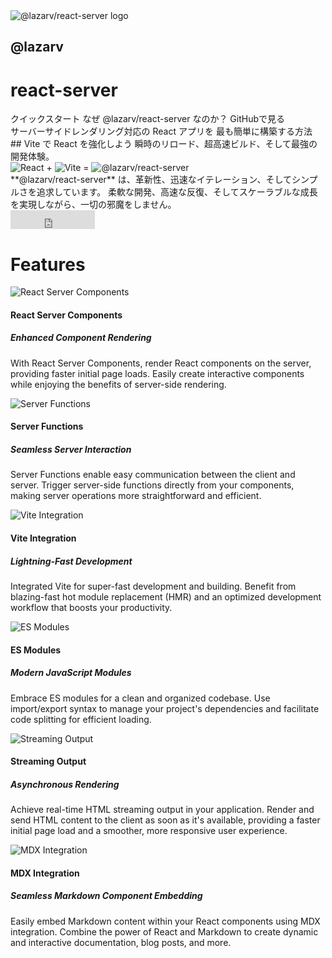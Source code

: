 
<div className="background-effect"></div>

<div className="relative sm:pl-16 mb-4">
  <img src="/react-server.svg" className="w-10 h-10 left-[17.5rem] top-1 sm:top-0 sm:w-14 sm:h-14 absolute sm:left-0 sm:right-auto" alt="@lazarv/react-server logo" />
  <h2 className="text-xs m-0 pt-0 border-none dark:text-yellow-500 mt-4 sm:mt-0">@lazarv</h2>
  <h1 className="text-5xl m-0 -mt-4 whitespace-nowrap sm:text-6xl dark:text-yellow-500">
    react-server
  </h1>
</div>

<div className="whitespace-nowrap w-full flex flex-wrap gap-2">
  <Pill href="/guide/quick-start">クイックスタート</Pill>
  <Pill href="/guide/why">なぜ @lazarv/react-server なのか？</Pill>
  <Pill href="https://github.com/lazarv/react-server" target="_blank">GitHubで見る</Pill>
</div>

<div className="w-full my-8 sm:my-16 flex flex-col items-center text-2xl sm:text-5xl font-bold">

<div className="inline-flex flex-col items-center text-center">
サーバーサイドレンダリング対応の   
React アプリを  
最も簡単に構築する方法
<div className="flex flex-col text-sm my-2 sm:my-4 [&>h2]:text-lg [&>h2]:sm:text-2xl [&>h2]:m-0 text-gray-700 dark:text-gray-400">
## Vite で React を強化しよう
瞬時のリロード、超高速ビルド、そして最強の開発体験。
</div>
</div>

<div className="flex flex-row items-center gap-1 sm:gap-4 my-2 text-xl sm:text-6xl text-gray-800 dark:text-gray-300"><img src="/react.svg" alt="React" className="w-8 sm:w-32" /> + <img src="/vite.svg" alt="Vite" className="w-8 sm:w-32" /> = <img src="/react-server.svg" alt="@lazarv/react-server" className="w-8 sm:w-32" /></div>

<div className="italic max-w-xl p-4 mt-12 mb-4 text-lg text-center font-normal bg-gray-50 dark:bg-gray-800 border rounded-xl border-gray-500 shadow-lg dark:shadow-[rgba(255,255,255,0.1)]">
**@lazarv/react-server** は、革新性、迅速なイテレーション、そしてシンプルさを追求しています。
柔軟な開発、高速な反復、そしてスケーラブルな成長を実現しながら、一切の邪魔をしません。
</div>

<iframe className="mb-16" src="https://ghbtns.com/github-btn.html?user=lazarv&repo=react-server&type=star&count=true&size=large" frameBorder="0" scrolling="0" width="135" height="30" title="GitHub"></iframe>
</div>

# Features

<div className="my-4 grid grid-cols-1 md:grid-cols-3 gap-4">
  <Card>
  <img src="/react.svg" alt="React Server Components" />

#### React Server Components

##### Enhanced Component Rendering

With React Server Components, render React components on the server, providing faster initial page loads. Easily create interactive components while enjoying the benefits of server-side rendering.

  </Card>

  <Card>
  <img src="/server.svg" alt="Server Functions" />

#### Server Functions

##### Seamless Server Interaction

Server Functions enable easy communication between the client and server. Trigger server-side functions directly from your components, making server operations more straightforward and efficient.

  </Card>

  <Card>
  <img src="/vite.svg" alt="Vite Integration" />

#### Vite Integration

##### Lightning-Fast Development

Integrated Vite for super-fast development and building. Benefit from blazing-fast hot module replacement (HMR) and an optimized development workflow that boosts your productivity.

  </Card>

  <Card>
  <img src="/js.svg" alt="ES Modules" />

#### ES Modules

##### Modern JavaScript Modules

Embrace ES modules for a clean and organized codebase. Use import/export syntax to manage your project's dependencies and facilitate code splitting for efficient loading.

  </Card>

  <Card>
  <img src="/skeleton.webp" alt="Streaming Output" />

#### Streaming Output

##### Asynchronous Rendering

Achieve real-time HTML streaming output in your application. Render and send HTML content to the client as soon as it's available, providing a faster initial page load and a smoother, more responsive user experience.

  </Card>

  <Card>
  <img src="/mdx.svg" alt="MDX Integration" />

#### MDX Integration

##### Seamless Markdown Component Embedding

Easily embed Markdown content within your React components using MDX integration. Combine the power of React and Markdown to create dynamic and interactive documentation, blog posts, and more.

  </Card>
</div>
